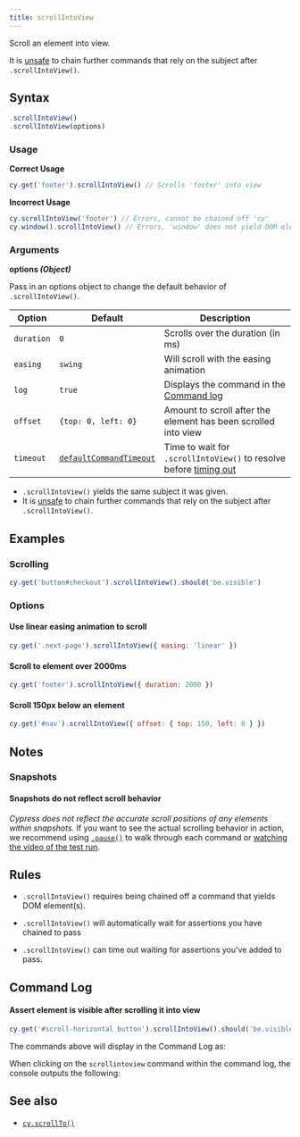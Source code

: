 ```yaml
---
title: scrollIntoView
---
```


Scroll an element into view.

It is [unsafe](/app/core-concepts/retry-ability#Only-queries-are-retried) to
chain further commands that rely on the subject after `.scrollIntoView()`.

## Syntax

```javascript
.scrollIntoView()
.scrollIntoView(options)
```

### Usage

<Icon name="check-circle" color="green" /> **Correct Usage**

```javascript
cy.get('footer').scrollIntoView() // Scrolls 'footer' into view
```

<Icon name="exclamation-triangle" color="red" /> **Incorrect Usage**

```javascript
cy.scrollIntoView('footer') // Errors, cannot be chained off 'cy'
cy.window().scrollIntoView() // Errors, 'window' does not yield DOM element
```

### Arguments

<Icon name="angle-right" /> **options _(Object)_**

Pass in an options object to change the default behavior of `.scrollIntoView()`.

| Option     | Default                                                           | Description                                                                         |
| ---------- | ----------------------------------------------------------------- | ----------------------------------------------------------------------------------- |
| `duration` | `0`                                                               | Scrolls over the duration (in ms)                                                   |
| `easing`   | `swing`                                                           | Will scroll with the easing animation                                               |
| `log`      | `true`                                                            | Displays the command in the [Command log](/app/core-concepts/open-mode#Command-Log) |
| `offset`   | `{top: 0, left: 0}`                                               | Amount to scroll after the element has been scrolled into view                      |
| `timeout`  | [`defaultCommandTimeout`](/app/references/configuration#Timeouts) | Time to wait for `.scrollIntoView()` to resolve before [timing out](#Timeouts)      |

<HeaderYields/>

- `.scrollIntoView()` yields the same subject it was given.
- It is [unsafe](/app/core-concepts/retry-ability#Only-queries-are-retried)
  to chain further commands that rely on the subject after `.scrollIntoView()`.

## Examples

### Scrolling

```javascript
cy.get('button#checkout').scrollIntoView().should('be.visible')
```

### Options

#### Use linear easing animation to scroll

```javascript
cy.get('.next-page').scrollIntoView({ easing: 'linear' })
```

#### Scroll to element over 2000ms

```javascript
cy.get('footer').scrollIntoView({ duration: 2000 })
```

#### Scroll 150px below an element

```js
cy.get('#nav').scrollIntoView({ offset: { top: 150, left: 0 } })
```

## Notes

### Snapshots

#### Snapshots do not reflect scroll behavior

_Cypress does not reflect the accurate scroll positions of any elements within
snapshots._ If you want to see the actual scrolling behavior in action, we
recommend using [`.pause()`](/api/commands/pause) to walk through each command
or
[watching the video of the test run](/app/guides/screenshots-and-videos#Videos).

## Rules

<HeaderRequirements/>

- `.scrollIntoView()` requires being chained off a command that yields DOM
  element(s).

<HeaderAssertions/>

- `.scrollIntoView()` will automatically wait for assertions you have chained to
  pass

<HeaderTimeouts/>

- `.scrollIntoView()` can time out waiting for assertions you've added to pass.

## Command Log

#### Assert element is visible after scrolling it into view

```javascript
cy.get('#scroll-horizontal button').scrollIntoView().should('be.visible')
```

The commands above will display in the Command Log as:

<DocsImage
  src="/img/api/scrollintoview/command-log-for-scrollintoview.png"
  alt="command log scrollintoview"
/>

When clicking on the `scrollintoview` command within the command log, the
console outputs the following:

<DocsImage
  src="/img/api/scrollintoview/console-log-for-scrollintoview.png"
  alt="console.log scrollintoview"
/>

## See also

- [`cy.scrollTo()`](/api/commands/scrollto)
